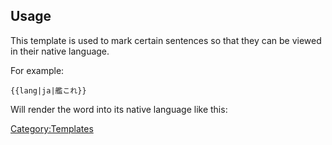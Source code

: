 <noinclude>{{Documentation subpage}}</noinclude>
==Usage==
This template is used to mark certain sentences so that they can be viewed in their native language.

For example:

<code><nowiki>{{lang|ja|艦これ}}</nowiki></code>

Will render the word into its native language like this:

{{lang|ja|艦これ}}<includeonly>
[[Category:Templates]]</includeonly>
